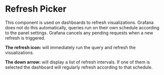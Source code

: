 
<Meta title="MDX|RefreshPicker" component={RefreshPicker} />

# Refresh Picker

This component is used on dashboards to refresh visualizations. Grafana does not do this automatically, queries run on their own schedule according to the panel settings. Grafana cancels any pending requests when a new refresh is triggered.

**The refresh icon:** will immediately run the query and refresh the visualizations.

**The down arrow:** will display a list of refresh intervals. If one of them is selected the dashboard will regularly refresh according to that schedule.

<Canvas of={RefreshPickerStories.Examples} />

<ArgTypes of={RefreshPicker} />

